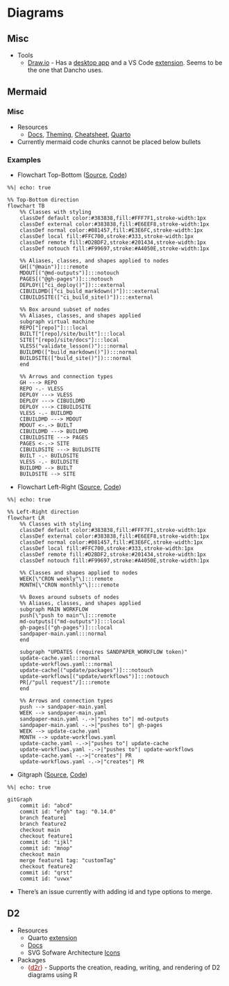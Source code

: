 # Diagrams {#sec-vis-dia .unnumbered}

## Misc {#sec-vis-dia-misc .unnumbered}

-   Tools
    -   [Draw.io](https://www.drawio.com/) - Has a [desktop app](https://github.com/jgraph/drawio-desktop/releases) and a VS Code [extension](https://marketplace.visualstudio.com/items?itemName=hediet.vscode-drawio). Seems to be the one that Dancho uses.

## Mermaid {#sec-vis-dia-merm .unnumbered}

### Misc {#sec-vis-dia-merm-misc .unnumbered}

-   Resources
    -   [Docs](https://mermaid.js.org/intro/), [Theming](https://mermaid.js.org/config/theming.html), [Cheatsheet](https://jojozhuang.github.io/tutorial/mermaid-cheat-sheet/), [Quarto](https://quarto.org/docs/authoring/diagrams.html#mermaid)
-   Currently mermaid code chunks cannot be placed below bullets

### Examples {#sec-vis-dia-merm-ex .unnumbered}

-   Flowchart Top-Bottom ([Source](https://carpentries.github.io/workbench-dev/remote/intro.html#sec-philosophy), [Code](https://github.com/carpentries/workbench-dev/blob/8941127f10b24e96e05df21b308a150cb0514df2/remote/intro.qmd#L22))

```mermaid
%%| echo: true

%% Top-Bottom direction
flowchart TB
    %% Classes with styling
    classDef default color:#383838,fill:#FFF7F1,stroke-width:1px
    classDef external color:#383838,fill:#E6EEF8,stroke-width:1px
    classDef normal color:#081457,fill:#E3E6FC,stroke-width:1px
    classDef local fill:#FFC700,stroke:#333,stroke-width:1px
    classDef remote fill:#D2BDF2,stroke:#201434,stroke-width:1px
    classDef notouch fill:#F99697,stroke:#A4050E,stroke-width:1px

    %% Aliases, classes, and shapes applied to nodes
    GH[("@main")]:::remote
    MDOUT[("@md-outputs")]:::notouch
    PAGES[("@gh-pages")]:::notouch
    DEPLOY(["ci_deploy()"]):::external
    CIBUILDMD(["ci_build_markdown()"]):::external
    CIBUILDSITE(["ci_build_site()"]):::external

    %% Box around subset of nodes
    %% Aliases, classes, and shapes applied
    subgraph virtual machine
    REPO["[repo]"]:::local
    BUILT["[repo]/site/built"]:::local
    SITE["[repo]/site/docs"]:::local
    VLESS("validate_lesson()"):::normal
    BUILDMD(["build_markdown()"]):::normal
    BUILDSITE(["build_site()"]):::normal
    end

    %% Arrows and connection types
    GH ---> REPO
    REPO -.- VLESS
    DEPLOY ---> VLESS
    DEPLOY ---> CIBUILDMD
    DEPLOY ---> CIBUILDSITE
    VLESS -.- BUILDMD
    CIBUILDMD ---> MDOUT
    MDOUT <-.-> BUILT
    CIBUILDMD ---> BUILDMD
    CIBUILDSITE ---> PAGES
    PAGES <-.-> SITE
    CIBUILDSITE ---> BUILDSITE
    BUILT -.- BUILDSITE
    VLESS -.- BUILDSITE
    BUILDMD --> BUILT
    BUILDSITE --> SITE
```

-   Flowchart Left-Right ([Source](https://carpentries.github.io/workbench-dev/remote/intro.html#workflows), [Code](https://github.com/carpentries/workbench-dev/blob/8941127f10b24e96e05df21b308a150cb0514df2/remote/intro.qmd#L165))

```mermaid
%%| echo: true

%% Left-Right direction
flowchart LR
    %% Classes with styling
    classDef default color:#383838,fill:#FFF7F1,stroke-width:1px
    classDef external color:#383838,fill:#E6EEF8,stroke-width:1px
    classDef normal color:#081457,fill:#E3E6FC,stroke-width:1px
    classDef local fill:#FFC700,stroke:#333,stroke-width:1px
    classDef remote fill:#D2BDF2,stroke:#201434,stroke-width:1px
    classDef notouch fill:#F99697,stroke:#A4050E,stroke-width:1px

    %% Classes and shapes applied to nodes
    WEEK[\"CRON weekly"\]:::remote
    MONTH[\"CRON monthly"\]:::remote

    %% Boxes around subsets of nodes
    %% Aliases, classes, and shapes applied
    subgraph MAIN WORKFLOW
    push[\"push to main"\]:::remote
    md-outputs[("md-outputs")]:::local
    gh-pages[("gh-pages")]:::local
    sandpaper-main.yaml:::normal
    end

    subgraph "UPDATES (requires SANDPAPER_WORKFLOW token)"
    update-cache.yaml:::normal
    update-workflows.yaml:::normal
    update-cache[("update/packages")]:::notouch
    update-workflows[("update/workflows")]:::notouch
    PR[/"pull request"/]:::remote
    end

    %% Arrows and connection types
    push --> sandpaper-main.yaml
    WEEK --> sandpaper-main.yaml
    sandpaper-main.yaml -.->|"pushes to"| md-outputs
    sandpaper-main.yaml -.->|"pushes to"| gh-pages
    WEEK --> update-cache.yaml
    MONTH --> update-workflows.yaml
    update-cache.yaml -.->|"pushes to"| update-cache
    update-workflows.yaml -.->|"pushes to"| update-workflows
    update-cache.yaml -.->|"creates"| PR
    update-workflows.yaml -.->|"creates"| PR
```

-   Gitgraph ([Source](https://carpentries.github.io/workbench-dev/hotfixes.html), [Code](https://github.com/carpentries/workbench-dev/blob/8941127f10b24e96e05df21b308a150cb0514df2/hotfixes.qmd#L18))

```mermaid
%%| echo: true

gitGraph
    commit id: "abcd"
    commit id: "efgh" tag: "0.14.0"
    branch feature1
    branch feature2
    checkout main
    checkout feature1
    commit id: "ijkl"
    commit id: "mnop"
    checkout main
    merge feature1 tag: "customTag"
    checkout feature2
    commit id: "qrst"
    commit id: "uvwx"
```

-   There's an issue currently with adding id and type options to merge.

## D2

-   Resources
    -   Quarto [extension](https://github.com/data-intuitive/quarto-d2)
    -   [Docs](https://d2lang.com/)
    -   SVG Sofware Architecture [Icons](https://icons.terrastruct.com/)
-   Packages
    -   [{]{style="color: #990000"}[d2r](https://elipousson.github.io/d2r/){style="color: #990000"}[}]{style="color: #990000"} - Supports the creation, reading, writing, and rendering of D2 diagrams using R
